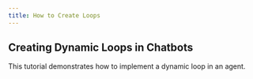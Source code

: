 ```yaml
---
title: How to Create Loops
---
```


## Creating Dynamic Loops in Chatbots

This tutorial demonstrates how to implement a dynamic loop in an agent.

